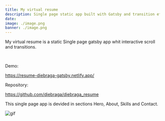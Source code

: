 ```yaml
---
title: My virtual resume 
description: Single page static app built with Gatsby and transition effects with rteact-reveal that shows my resume, 67.6% Javascript  32.4% SCSS.
date: 
image: ./image.png
banner: ./image.png
---
```


My virtual resume is a static Single page gatsby app whit interactive scroll and transitions.

<br/>

Demo: 

https://resume-diebraga-gatsby.netlify.app/

Repository:

https://github.com/diebraga/diebraga_resume

<Row>
<Col>

This single page app is devided in sections Hero, About, Skills and Contact.

</Col>

<Col>

![gif](https://github.com/diebraga/Images/blob/main/gif.gif?raw=true)

</Col>
</Row>